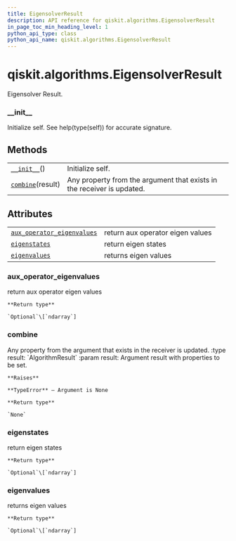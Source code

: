 ```yaml
---
title: EigensolverResult
description: API reference for qiskit.algorithms.EigensolverResult
in_page_toc_min_heading_level: 1
python_api_type: class
python_api_name: qiskit.algorithms.EigensolverResult
---
```


# qiskit.algorithms.EigensolverResult

<Class id="qiskit.algorithms.EigensolverResult" isDedicatedPage={true} github="https://github.com/qiskit/qiskit/tree/stable/0.17/qiskit/algorithms/eigen_solvers/eigen_solver.py" signature="EigensolverResult">
  Eigensolver Result.

  ### \_\_init\_\_

  <Function id="qiskit.algorithms.EigensolverResult.__init__" name="__init__" signature="__init__()">
    Initialize self. See help(type(self)) for accurate signature.
  </Function>

  ## Methods

  |                                                                                                                 |                                                                        |
  | --------------------------------------------------------------------------------------------------------------- | ---------------------------------------------------------------------- |
  | [`__init__`](#qiskit.algorithms.EigensolverResult.__init__ "qiskit.algorithms.EigensolverResult.__init__")()    | Initialize self.                                                       |
  | [`combine`](#qiskit.algorithms.EigensolverResult.combine "qiskit.algorithms.EigensolverResult.combine")(result) | Any property from the argument that exists in the receiver is updated. |

  ## Attributes

  |                                                                                                                                                            |                                  |
  | ---------------------------------------------------------------------------------------------------------------------------------------------------------- | -------------------------------- |
  | [`aux_operator_eigenvalues`](#qiskit.algorithms.EigensolverResult.aux_operator_eigenvalues "qiskit.algorithms.EigensolverResult.aux_operator_eigenvalues") | return aux operator eigen values |
  | [`eigenstates`](#qiskit.algorithms.EigensolverResult.eigenstates "qiskit.algorithms.EigensolverResult.eigenstates")                                        | return eigen states              |
  | [`eigenvalues`](#qiskit.algorithms.EigensolverResult.eigenvalues "qiskit.algorithms.EigensolverResult.eigenvalues")                                        | returns eigen values             |

  ### aux\_operator\_eigenvalues

  <Function id="qiskit.algorithms.EigensolverResult.aux_operator_eigenvalues" name="aux_operator_eigenvalues" signature="property aux_operator_eigenvalues">
    return aux operator eigen values

    **Return type**

    `Optional`\[`ndarray`]
  </Function>

  ### combine

  <Function id="qiskit.algorithms.EigensolverResult.combine" name="combine" signature="combine(result)">
    Any property from the argument that exists in the receiver is updated. :type result: `AlgorithmResult` :param result: Argument result with properties to be set.

    **Raises**

    **TypeError** – Argument is None

    **Return type**

    `None`
  </Function>

  ### eigenstates

  <Function id="qiskit.algorithms.EigensolverResult.eigenstates" name="eigenstates" signature="property eigenstates">
    return eigen states

    **Return type**

    `Optional`\[`ndarray`]
  </Function>

  ### eigenvalues

  <Function id="qiskit.algorithms.EigensolverResult.eigenvalues" name="eigenvalues" signature="property eigenvalues">
    returns eigen values

    **Return type**

    `Optional`\[`ndarray`]
  </Function>
</Class>

